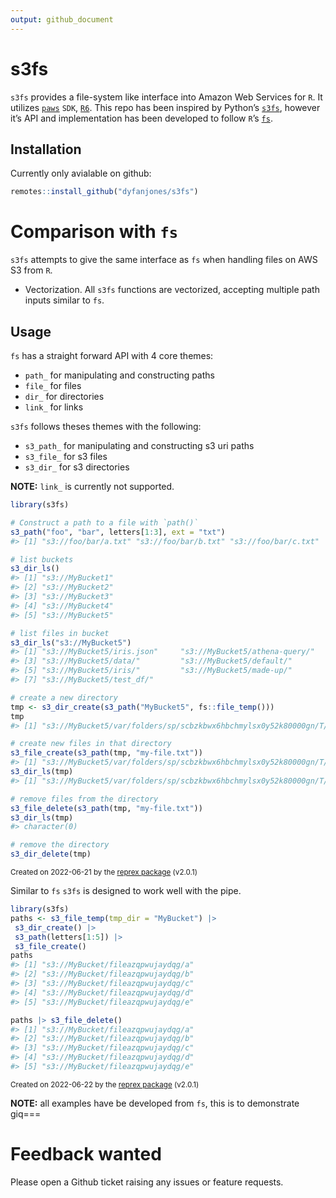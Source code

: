 ```yaml
---
output: github_document
---
```


<!-- README.md is generated from README.Rmd. Please edit that file -->

# s3fs

`s3fs` provides a file-system like interface into Amazon Web Services for `R`. It utilizes [`paws`](https://github.com/paws-r/paws) `SDK`, [`R6`](https://github.com/r-lib/R6). This repo has been inspired by Python's [`s3fs`](https://github.com/fsspec/s3fs), however it's API and implementation has been developed to follow `R`'s [`fs`](https://github.com/r-lib/fs).

## Installation

Currently only avialable on github:

```r
remotes::install_github("dyfanjones/s3fs")
```

# Comparison with `fs`

`s3fs` attempts to give the same interface as `fs` when handling files on AWS S3 from `R`.

- Vectorization. All `s3fs` functions are vectorized, accepting multiple path inputs similar to `fs`.

## Usage

`fs` has a straight forward API with 4 core themes:

- `path_` for manipulating and constructing paths
- `file_` for files
- `dir_` for directories
- `link_` for links

`s3fs` follows theses themes with the following:

- `s3_path_` for manipulating and constructing s3 uri paths
- `s3_file_` for s3 files
- `s3_dir_` for s3 directories

**NOTE:** `link_` is currently not supported.

``` r
library(s3fs)

# Construct a path to a file with `path()`
s3_path("foo", "bar", letters[1:3], ext = "txt")
#> [1] "s3://foo/bar/a.txt" "s3://foo/bar/b.txt" "s3://foo/bar/c.txt"

# list buckets
s3_dir_ls()
#> [1] "s3://MyBucket1"
#> [2] "s3://MyBucket2"                                        
#> [3] "s3://MyBucket3"               
#> [4] "s3://MyBucket4"                            
#> [5] "s3://MyBucket5"

# list files in bucket
s3_dir_ls("s3://MyBucket5")
#> [1] "s3://MyBucket5/iris.json"     "s3://MyBucket5/athena-query/"
#> [3] "s3://MyBucket5/data/"         "s3://MyBucket5/default/"     
#> [5] "s3://MyBucket5/iris/"         "s3://MyBucket5/made-up/"     
#> [7] "s3://MyBucket5/test_df/"

# create a new directory
tmp <- s3_dir_create(s3_path("MyBucket5", fs::file_temp()))
tmp
#> [1] "s3://MyBucket5/var/folders/sp/scbzkbwx6hbchmylsx0y52k80000gn/T/RtmpjtH1NO/file160d04e147723"

# create new files in that directory
s3_file_create(s3_path(tmp, "my-file.txt"))
#> [1] "s3://MyBucket5/var/folders/sp/scbzkbwx6hbchmylsx0y52k80000gn/T/RtmpjtH1NO/file160d04e147723/my-file.txt"
s3_dir_ls(tmp)
#> [1] "s3://MyBucket5/var/folders/sp/scbzkbwx6hbchmylsx0y52k80000gn/T/RtmpjtH1NO/file160d04e147723/my-file.txt"

# remove files from the directory
s3_file_delete(s3_path(tmp, "my-file.txt"))
s3_dir_ls(tmp)
#> character(0)

# remove the directory
s3_dir_delete(tmp)
```

<sup>Created on 2022-06-21 by the [reprex package](https://reprex.tidyverse.org) (v2.0.1)</sup>

Similar to `fs` `s3fs` is designed to work well with the pipe.

``` r
library(s3fs)
paths <- s3_file_temp(tmp_dir = "MyBucket") |>
 s3_dir_create() |>
 s3_path(letters[1:5]) |>
 s3_file_create()
paths
#> [1] "s3://MyBucket/fileazqpwujaydqg/a"
#> [2] "s3://MyBucket/fileazqpwujaydqg/b"
#> [3] "s3://MyBucket/fileazqpwujaydqg/c"
#> [4] "s3://MyBucket/fileazqpwujaydqg/d"
#> [5] "s3://MyBucket/fileazqpwujaydqg/e"

paths |> s3_file_delete()
#> [1] "s3://MyBucket/fileazqpwujaydqg/a"
#> [2] "s3://MyBucket/fileazqpwujaydqg/b"
#> [3] "s3://MyBucket/fileazqpwujaydqg/c"
#> [4] "s3://MyBucket/fileazqpwujaydqg/d"
#> [5] "s3://MyBucket/fileazqpwujaydqg/e"
```

<sup>Created on 2022-06-22 by the [reprex package](https://reprex.tidyverse.org) (v2.0.1)</sup>

**NOTE:** all examples have be developed from `fs`, this is to demonstrate giq===

# Feedback wanted

Please open a Github ticket raising any issues or feature requests.

